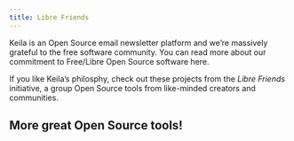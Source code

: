 ```yaml
---
title: Libre Friends
---
```


Keila is an Open Source email newsletter platform and we’re massively grateful to the free software community.
You can read more about our commitment to <I18NLink collection="legal" i18nId="open-source" lang="en">Free/Libre Open Source software here</I18NLink>.

If you like Keila’s philosphy, check out these projects from the _Libre Friends_ initiative,
a group Open Source tools from like-minded creators and communities.

## More great Open Source tools!

<LibreFriends />
